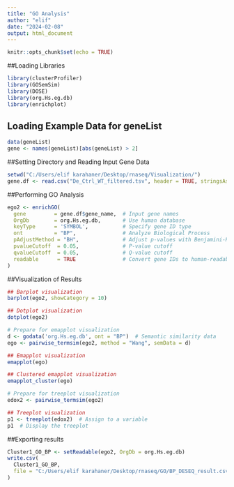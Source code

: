 ```yaml
---
title: "GO Analysis"
author: "elif"
date: "2024-02-08"
output: html_document
---
```


```r
knitr::opts_chunk$set(echo = TRUE)
```

##Loading Libraries
```r
library(clusterProfiler)
library(GOSemSim)
library(DOSE)
library(org.Hs.eg.db)
library(enrichplot) 
```

## Loading Example Data for geneList
```r
data(geneList)
gene <- names(geneList)[abs(geneList) > 2]
```

##Setting Directory and Reading Input Gene Data
```r
setwd("C:/Users/elif karahaner/Desktop/rnaseq/Visualization/")
gene.df <- read.csv("De_Ctrl_WT_filtered.tsv", header = TRUE, stringsAsFactors = FALSE, sep = "\t")
```

##Performing GO Analysis 
```r
ego2 <- enrichGO(
  gene         = gene.df$gene_name,  # Input gene names
  OrgDb        = org.Hs.eg.db,       # Use human database
  keyType      = 'SYMBOL',           # Specify gene ID type
  ont          = "BP",               # Analyze Biological Process
  pAdjustMethod = "BH",              # Adjust p-values with Benjamini-Hochberg method
  pvalueCutoff  = 0.05,              # P-value cutoff
  qvalueCutoff  = 0.05,              # Q-value cutoff
  readable      = TRUE               # Convert gene IDs to human-readable symbols
)

```

##Visualization of Results
```r
## Barplot visualization
barplot(ego2, showCategory = 10)

## Dotplot visualization
dotplot(ego2)

# Prepare for emapplot visualization
d <- godata('org.Hs.eg.db', ont = "BP")  # Semantic similarity data
ego <- pairwise_termsim(ego2, method = "Wang", semData = d)

## Emapplot visualization
emapplot(ego)

## Clustered emapplot visualization
emapplot_cluster(ego)

# Prepare for treeplot visualization
edox2 <- pairwise_termsim(ego2)

## Treeplot visualization
p1 <- treeplot(edox2)  # Assign to a variable
p1  # Display the treeplot

```

##Exporting results
```r
Cluster1_GO_BP <- setReadable(ego2, OrgDb = org.Hs.eg.db)
write.csv(
  Cluster1_GO_BP,
  file = "C:/Users/elif karahaner/Desktop/rnaseq/GO/BP_DESEQ_result.csv"
)
```

